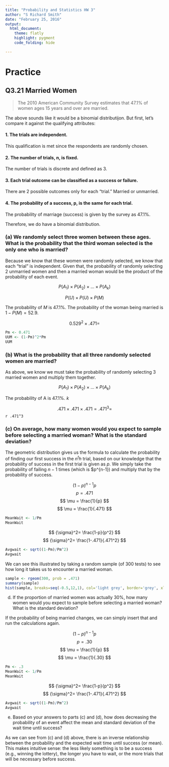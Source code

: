 ```yaml
---
title: "Probability and Statistics HW 3"
author: "S Richard Smith"
date: "February 25, 2016"
output:
  html_document:
    theme: flatly
    highlight: pygment
    code_folding: hide

---
```

# Practice

## Q3.21 Married Women

> The 2010 American Community Survey estimates that 47.1% of women ages 15 years and over are married.

The above sounds like it would be a binomial distributijon. But first, let's compare it against the qualifying attributes:

#### 1. The trials are independent. 
This qualification is met since the respondents are randomly chosen.

#### 2. The number of trials, n, is fixed. 

The number of trials is discrete and defined as 3.

#### 3. Each trial outcome can be classified as a success or failure. 
There are 2 possible outcomes only for each "trial." Married or unmarried. 

#### 4. The probability of a success, p, is the same for each trial.

The probability of marriage (success) is given by the survey as 47.1%.

Therefore, we do have a binomial distribution.

### (a) We randomly select three women between these ages. What is the probability that the third woman selected is the only one who is married? 

Because we know that these women were randomly selected, we know that each "trial" is independent. Given that, the probability of randomly selecting 2 unmarried women and then a married woman would be the product of the probability of each event.

$$ P(A_1) \times P(A_2) \times ... \times P(A_k) $$

$$ P(U) \times P(U) \times P(M) $$

The probability of $M$ is 47.1%. The probability of the woman being married is $1-P(M) = 52.9%$.

$$ 0.529^2 \times .471 = $$

```r
Pm <- 0.471
UUM <- (1-Pm)^2*Pm
UUM
```

### (b) What is the probability that all three randomly selected women are married? 

As above, we know we must take the probability of randomly selecting 3 married women and multiply them together.

$$ P(A_1) \times P(A_2) \times ... \times P(A_k) $$

The probability of A is 47.1%. *k* 

$$ .471 \times .471 \times .471 = .471^3 = $$ `r .471^3`

### (c) On average, how many women would you expect to sample before selecting a married woman? What is the standard deviation? 

The geometric distribution gives us the formula to calculate the probability of finding our first success in the $n^th$ trial, based on our knowledge that the probability of success in the first trial is given as $p$. We simply take the probability of failing $n-1$ times (which is $p^{n-1}) and multiply that by the probability of success.

$$ (1-p)^{n-1}p $$
$$ p = .471 $$
$$ \mu = \frac{1}{p} $$
$$ \mu = \frac{1}{.471} $$
```r
MeanWait <- 1/Pm
MeanWait

```

$$ {\sigma}^2= \frac{1-p}{p^2} $$
$$ {\sigma}^2= \frac{1-.471}{.471^2} $$

```r
Avgwait <- sqrt((1-Pm)/Pm^2)
Avgwait

```

We can see this illustrated by taking a random sample (of 300 tests) to see how long it takes us to encounter a married woman.

```r

sample <- rgeom(300, prob = .471)
summary(sample)
hist(sample, breaks=seq(-0.5,12,1), col='light grey', border='grey', xlab = '')


```

(d) If the proportion of married women was actually 30%, how many women would you expect to sample before selecting a married woman? What is the standard deviation? 

If the probability of being married changes, we can simply insert that and run the calculations again.

$$ (1-p)^{n-1}p $$
$$ p = .30 $$
$$ \mu = \frac{1}{p} $$
$$ \mu = \frac{1}{.30} $$
```r
Pm <- .3
MeanWait <- 1/Pm
MeanWait

```

$$ {\sigma}^2= \frac{1-p}{p^2} $$
$$ {\sigma}^2= \frac{1-.471}{.471^2} $$

```r
Avgwait <- sqrt((1-Pm)/Pm^2)
Avgwait

```



(e) Based on your answers to parts (c) and (d), how does decreasing the probability of an event affect the mean and standard deviation of the wait time until success?

As we can see from (c) and (d) above, there is an inverse relationship between the probability and the expected wait time until success (or mean). This makes intuitive sense: the less likely something is to be a success (e.g., winning the lottery), the longer you have to wait, or the more trials that will be necessary before success.

